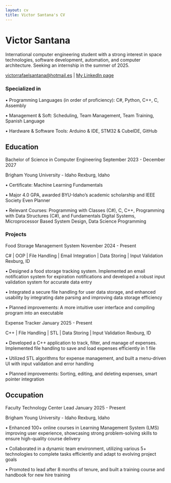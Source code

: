 ```yaml
---
layout: cv
title: Victor Santana's CV
---
```

# Victor Santana
International computer engineering student with a strong interest in space technologies, software development, automation, and computer architecture. Seeking an internship in the summer of 2025.

<div id="webaddress">
<a href="victorrafaelsantana@hotmail.es">victorrafaelsantana@hotmail.es</a>
| <a href="https://www.linkedin.com/in/victorrafaelsantana/">My LinkedIn page</a>
</div>

### Specialized in

•	Programming Languages (in order of proficiency): C#, Python, C++, C, Assembly

•	Management & Soft: Scheduling, Team Management, Team Training, Spanish Language

•	Hardware & Software Tools: Arduino & IDE, STM32 & CubeIDE, GitHub

## Education

Bachelor of Science in Computer Engineering	September 2023 - December 2027

Brigham Young University - Idaho	Rexburg, Idaho

•	Certificate: Machine Learning Fundamentals

•	Major 4.0 GPA, awarded BYU-Idaho's academic scholarship and IEEE Society Even Planner

•	Relevant Courses: Programming with Classes (C#), C, C++, Programming with Data Structures (C#), and Fundamentals Digital Systems, Microprocessor Based System Design, Data Science Programming

### Projects

Food Storage Management System  November 2024 - Present

C# | OOP | File Handling | Email Integration | Data Storing | Input Validation	Rexburg, ID

•	Designed a food storage tracking system. Implemented an email notification system for expiration notifications and developed a robust input validation system for accurate data entry

•	Integrated a secure file handling for user data storage, and enhanced usability by integrating date parsing and improving data storage efficiency

•	Planned improvements: A more intuitive user interface and compiling program into an executable
 
Expense Tracker January 2025 - Present

C++ | File Handling | STL | Data Storing | Input Validation	Rexburg, ID

•	Developed a C++ application to track, filter, and manage of expenses. Implemented file handling to save and load expenses efficiently in 1 file

•	Utilized STL algorithms for expense management, and built a menu-driven UI with input validation and error handling

•	Planned improvements: Sorting, editing, and deleting expenses, smart pointer integration


## Occupation

Faculty Technology Center Lead	January 2025 - Present

Brigham Young University - Idaho	Rexburg, Idaho

•	Enhanced 100+ online courses in Learning Management System (LMS) improving user experience, showcasing strong problem-solving skills to ensure high-quality course delivery

•	Collaborated in a dynamic team environment, utilizing various 5+ technologies to complete tasks efficiently and adapt to evolving project goals

•	Promoted to lead after 8 months of tenure, and built a training course and handbook for new hire training

<!-- ### Footer

Last updated: May 2013 -->